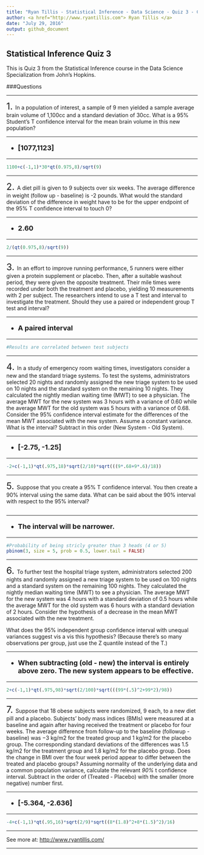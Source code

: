 ```yaml
---
title: "Ryan Tillis - Statistical Inference - Data Science - Quiz 3 - Coursera"
author: <a href="http://www.ryantillis.com"> Ryan Tillis </a>
date: "July 29, 2016"
output: github_document
---
```


## Statistical Inference Quiz 3

This is Quiz 3 from the Statistical Inference course in the Data Science Specialization from John's Hopkins.

###Questions
<hr>
<font size="+2">1.  </font> In a population of interest, a sample of 9 men yielded a sample average brain volume of 1,100cc and a standard deviation of 30cc. What is a 95% Student's T confidence interval for the mean brain volume in this new population?

<hr>

<font size="+1">
<b>

* [1077,1123]

</b>
</font>

<hr>

```r
1100+c(-1,1)*30*qt(0.975,8)/sqrt(9)
```

<hr>

<font size="+2">2.  </font> A diet pill is given to 9 subjects over six weeks. The average difference in weight (follow up - baseline) is -2 pounds. What would the standard deviation of the difference in weight have to be for the upper endpoint of the 95% T confidence interval to touch 0?

<hr>

<font size="+1">
<b>

* 2.60

</b>
</font>

<hr>

```r
2/(qt(0.975,8)/sqrt(9))
```

<hr>

<font size="+2">3.  </font> In an effort to improve running performance, 5 runners were either given a protein supplement or placebo. Then, after a suitable washout period, they were given the opposite treatment. Their mile times were recorded under both the treatment and placebo, yielding 10 measurements with 2 per subject. The researchers intend to use a T test and interval to investigate the treatment. Should they use a paired or independent group T test and interval?

<hr>

<font size="+1">
<b>

* A paired interval

</b>
</font>

<hr>
```r
#Results are correlated between test subjects
```

<hr>

<font size="+2">4.  </font> In a study of emergency room waiting times, investigators consider a new and the standard triage systems. To test the systems, administrators selected 20 nights and randomly assigned the new triage system to be used on 10 nights and the standard system on the remaining 10 nights. They calculated the nightly median waiting time (MWT) to see a physician. The average MWT for the new system was 3 hours with a variance of 0.60 while the average MWT for the old system was 5 hours with a variance of 0.68. Consider the 95% confidence interval estimate for the differences of the mean MWT associated with the new system. Assume a constant variance. What is the interval? Subtract in this order (New System - Old System).

<hr>

<font size="+1">
<b>

* [-2.75, -1.25]

</b>
</font>

<hr>

```r
-2+c(-1,1)*qt(.975,18)*sqrt(2/10)*sqrt(((9*.68+9*.6)/18))
```

<hr>

<font size="+2">5.  </font> Suppose that you create a 95% T confidence interval. You then create a 90% interval using the same data. What can be said about the 90% interval with respect to the 95% interval?

```r

```
<hr>

<font size="+1">
<b>

* The interval will be narrower.

</b>
</font>

<hr>

```r
#Probability of being stricly greater than 3 heads (4 or 5)
pbinom(3, size = 5, prob = 0.5, lower.tail = FALSE)
```

<hr>

<font size="+2">6.  </font> To further test the hospital triage system, administrators selected 200 nights and randomly assigned a new triage system to be used on 100 nights and a standard system on the remaining 100 nights. They calculated the nightly median waiting time (MWT) to see a physician. The average MWT for the new system was 4 hours with a standard deviation of 0.5 hours while the average MWT for the old system was 6 hours with a standard deviation of 2 hours. Consider the hypothesis of a decrease in the mean MWT associated with the new treatment.

What does the 95% independent group confidence interval with unequal variances suggest vis a vis this hypothesis? (Because there's so many observations per group, just use the Z quantile instead of the T.)

<hr>

<font size="+1">
<b>

* When subtracting (old - new) the interval is entirely above zero. The new system appears to be effective.

</b>
</font>

<hr>

```r
2+c(-1,1)*qt(.975,98)*sqrt(2/100)*sqrt(((99*(.5)^2+99*2)/98))
```

<hr>

<font size="+2">7.  </font> Suppose that 18 obese subjects were randomized, 9 each, to a new diet pill and a placebo. Subjects’ body mass indices (BMIs) were measured at a baseline and again after having received the treatment or placebo for four weeks. The average difference from follow-up to the baseline (followup - baseline) was −3 kg/m2 for the treated group and 1 kg/m2 for the placebo group. The corresponding standard deviations of the differences was 1.5 kg/m2 for the treatment group and 1.8 kg/m2 for the placebo group. Does the change in BMI over the four week period appear to differ between the treated and placebo groups? Assuming normality of the underlying data and a common population variance, calculate the relevant *90%* t confidence interval. Subtract in the order of (Treated - Placebo) with the smaller (more negative) number first.

<hr>

<font size="+1">
<b>

* [-5.364, -2.636]

</b>
</font>

<hr>

```r
-4+c(-1,1)*qt(.95,16)*sqrt(2/9)*sqrt((8*(1.8)^2+8*(1.5)^2)/16)
```

<hr>

See more at: <http://www.ryantillis.com/>

<hr>
